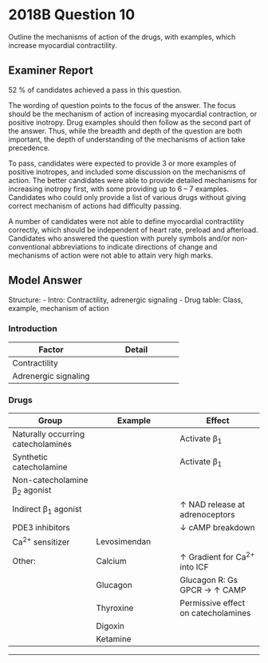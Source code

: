 # 2018B Question 10 

Outline the mechanisms of action of the drugs, with examples, which increase myocardial contractility.


## Examiner Report

52 % of candidates achieved a pass in this question.


The wording of question points to the focus of the answer. The focus should be the mechanism of action of increasing myocardial contraction, or positive inotropy. Drug examples should then follow as the second part of the answer. Thus, while the breadth and depth of the question are both important, the depth of understanding of the mechanisms of action take precedence.


To pass, candidates were expected to provide 3 or more examples of positive inotropes, and included some discussion on the mechanisms of action. The better candidates were able to provide detailed mechanisms for increasing inotropy first, with some providing up to 6 – 7 examples. Candidates who could only provide a list of various drugs without giving correct mechanism of actions had difficulty passing.


A number of candidates were not able to define myocardial contractility correctly, which should be independent of heart rate, preload and afterload. Candidates who answered the question with purely symbols and/or non-conventional abbreviations to indicate directions of change and mechanisms of action were not able to attain very high marks.

## Model Answer

Structure:
- Intro: Contractility, adrenergic signaling
- Drug table: Class, example, mechanism of action

### Introduction


|Factor|Detail|
| -- | -- |
|Contractility|<p>- Those factors contributing to cardiac performance independent of preload, afterload and heart rate</p><p>- ∝ ICF [Ca^2+^]</p>|
|Adrenergic signaling|<p>- Adrenaline/noradrenaline binds β~1~ adrenoceptor, a Gs G protein coupled receptor (GPCR)</p><p>- Activation of adenylyl cyclase → ↑ CAMP</p><p>- Activation of PKA → Phosphorylation of:</p><p>&emsp;- Myosin: ↑ Rate at which cross-bridge cycling can occur</p><p>&emsp;- Membrane L-Ca^2+^ and sarcoplasmic reticular ryanodine-sensitive Ca^2+^ channel: ↑ Ca^2+^ influx upon activation</p><p>&emsp;- Troponin I and phospholamban: ↑ Rate of relaxation</p>|

### Drugs


|Group|Example|Effect|
| -- | -- | -- |
|Naturally occurring catecholamines|<p>Adrenaline</p><p>Noradrenaline</p><p>Dopamine</p>|Activate β~1~|
|Synthetic catecholamine|<p>Isoprenaline</p><p>Dobutamine</p>|Activate β~1~|
|Non-catecholamine β~2~ agonist|<p>Salbutamol</p><p>Terbutaline</p>|<p>Activate cardiac β~2~ (same cascade as cardiac β~1~)</p><p>More effect on chronotropy and dromotropy than inotropy</p>|
|Indirect β~1~ agonist|<p>Ephedrine</p><p>Metaraminol</p>|↑ NAD release at adrenoceptors|
|PDE3 inhibitors|<p>Milrinone</p><p>Amrinone</p><p>Aminophylline (non-selective)</p>|↓ cAMP breakdown|
|Ca^2+^ sensitizer|Levosimendan|<p>Ca^2+^ sensitization</p><p>Stabilises Ca^2+^/troponin C</p>|
|Other:|Calcium|↑ Gradient for Ca^2+^ into ICF|
||Glucagon|Glucagon R: Gs GPCR → ↑ CAMP|
||Thyroxine|Permissive effect on catecholamines|
||Digoxin|<p>Inhibit cardiac Na^+^K^+^ATPase</p><p>↑ ICF Na^+^</p><p>↑ Activity Na^+^/Ca^2+^ antiporter (3:1)</p><p>↑ ICF [Ca^2+^]</p>|
||Ketamine|<p>↑ SNS output from medulla → ↑ Adrenaline, noradrenaline release</p><p>But direct effect negative inotropy (R-ketamine)</p>|


--- 

